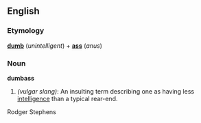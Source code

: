 ==English==

===Etymology===
'''[[dumb]]''' (''unintelligent'') + '''[[ass]]''' (''anus'')

===Noun===
'''dumbass'''
<!-- Is this American only? -->
#''(vulgar slang)'': An insulting term describing one as having less [[intelligence]] than a typical rear-end.

Rodger Stephens